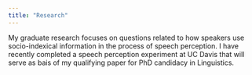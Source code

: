 ```yaml
---
title: "Research"
---
```


My graduate research focuses on questions related to how speakers use socio-indexical information in the process of speech perception. I have recently completed a speech perception experiment at UC Davis that will serve as bais of my qualifying paper for PhD candidacy in Linguistics.